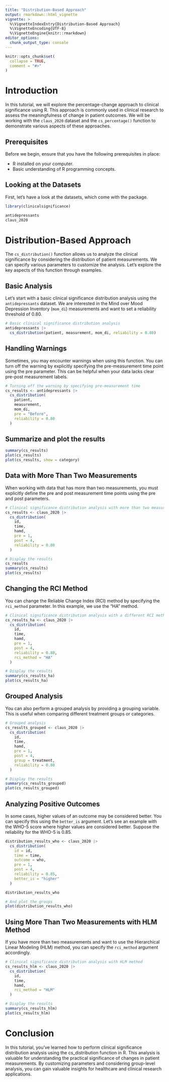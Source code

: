 ```yaml
---
title: "Distribution-Based Approach"
output: rmarkdown::html_vignette
vignette: >
  %\VignetteIndexEntry{Distribution-Based Approach}
  %\VignetteEncoding{UTF-8}
  %\VignetteEngine{knitr::rmarkdown}
editor_options: 
  chunk_output_type: console
---
```


```r
knitr::opts_chunk$set(
  collapse = TRUE,
  comment = "#>"
)
```


# Introduction
In this tutorial, we will explore the percentage-change approach to clinical significance using R. This approach is commonly used in clinical research to assess the meaningfulness of change in patient outcomes. We will be working with the `claus_2020` dataset and the `cs_percentage()` function to demonstrate various aspects of these approaches.


## Prerequisites
Before we begin, ensure that you have the following prerequisites in place:

- R installed on your computer.
- Basic understanding of R programming concepts.


## Looking at the Datasets
First, let's have a look at the datasets, which come with the package.

```r
library(clinicalsignificance)

antidepressants
claus_2020
```


# Distribution-Based Approach
The `cs_distribution()` function allows us to analyze the clinical significance by considering the distribution of patient measurements. We can specify various parameters to customize the analysis. Let's explore the key aspects of this function through examples.


## Basic Analysis
Let's start with a basic clinical significance distribution analysis using the `antidepressants` dataset. We are interested in the Mind over Mood Depression Inventory (`mom_di`) measurements and want to set a reliability threshold of 0.80.


```r
# Basic clinical significance distribution analysis
antidepressants |>
  cs_distribution(patient, measurement, mom_di, reliability = 0.80)
```


## Handling Warnings
Sometimes, you may encounter warnings when using this function. You can turn off the warning by explicitly specifying the pre-measurement time point using the pre parameter. This can be helpful when your data lacks clear pre-post measurement labels.


```r
# Turning off the warning by specifying pre-measurement time
cs_results <- antidepressants |>
  cs_distribution(
    patient,
    measurement,
    mom_di,
    pre = "Before",
    reliability = 0.80
  )
```


## Summarize and plot the results
```r
summary(cs_results)
plot(cs_results)
plot(cs_results, show = category)
```

## Data with More Than Two Measurements
When working with data that has more than two measurements, you must explicitly define the pre and post measurement time points using the pre and post parameters.

```r
# Clinical significance distribution analysis with more than two measurements
cs_results <- claus_2020 |>
  cs_distribution(
    id,
    time,
    hamd,
    pre = 1,
    post = 4,
    reliability = 0.80
  )

# Display the results
cs_results
summary(cs_results)
plot(cs_results)
```


## Changing the RCI Method
You can change the Reliable Change Index (RCI) method by specifying the `rci_method` parameter. In this example, we use the "HA" method.

```r
# Clinical significance distribution analysis with a different RCI method
cs_results_ha <- claus_2020 |>
  cs_distribution(
    id,
    time,
    hamd,
    pre = 1,
    post = 4,
    reliability = 0.80,
    rci_method = "HA"
  )

# Display the results
summary(cs_results_ha)
plot(cs_results_ha)
```

## Grouped Analysis
You can also perform a grouped analysis by providing a grouping variable. This is useful when comparing different treatment groups or categories.

```r
# Grouped analysis
cs_results_grouped <- claus_2020 |>
  cs_distribution(
    id,
    time,
    hamd,
    pre = 1,
    post = 4,
    group = treatment,
    reliability = 0.80
  )

# Display the results
summary(cs_results_grouped)
plot(cs_results_grouped)
```


## Analyzing Positive Outcomes
In some cases, higher values of an outcome may be considered better. You can specify this using the `better_is` argument. Let's see an example with the WHO-5 score where higher values are considered better. Suppose the reliability for the WHO-5 is 0.85.

```r
distribution_results_who <- claus_2020 |> 
  cs_distribution(
    id = id,
    time = time,
    outcome = who,
    pre = 1,
    post = 4,
    reliability = 0.85,
    better_is = "higher"
  )

distribution_results_who

# And plot the groups
plot(distribution_results_who)
```

## Using More Than Two Measurements with HLM Method
If you have more than two measurements and want to use the Hierarchical Linear Modeling (HLM) method, you can specify the `rci_method` argument accordingly.

```r
# Clinical significance distribution analysis with HLM method
cs_results_hlm <- claus_2020 |>
  cs_distribution(
    id,
    time,
    hamd,
    rci_method = "HLM"
  )

# Display the results
summary(cs_results_hlm)
plot(cs_results_hlm)
```

# Conclusion
In this tutorial, you've learned how to perform clinical significance distribution analysis using the cs_distribution function in R. This analysis is valuable for understanding the practical significance of changes in patient measurements. By customizing parameters and considering group-level analysis, you can gain valuable insights for healthcare and clinical research applications.
